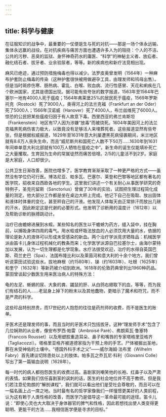 ```yaml
---
---
---
```

title: 科学与健康
---




在征服知识的战争中，最重要的一仗便是生与死的对抗——那是一场个体永远输、集体永远赢的战役。在对抗疾病与痛苦方面也遭遇许多人为的阻挠：个人的不洁、公共的污秽、恶臭的监狱、身怀神奇药水的庸医、“科学”的神秘主义者、放疝者、融化结石者、拔牙者、业余验尿者，等等。新的疾病也和新疗法竞相出现。

麻风已绝迹，通过预防措施梅毒也得以减少。法罗皮奥曾发明（1564年）一种麻布护套防止梅毒的传染（这种护套很快被用做避孕工具，由理发师和鸨母出售）。但是当时斑疹伤寒、肠热病、霍乱、白喉、败血病、流行性感冒、天花和痢疾在几个欧洲国家，尤其是德国出现。据可能有些夸张的数字报道，1563年至1564年巴塞尔一地有4000人死于瘟疫；1564年弗莱堡25%的居民死于瘟疫，1569年罗斯托克（Rostock）死了9000人，奥得河上的法兰克福（Frankfurt an der Oder）死了5000人；1566年汉诺威（Hanover）死了4000人，布兰兹维死了6000人。惊恐的公民把某些瘟疫归因于有人故意下毒。西里西亚的弗兰肯斯坦（Frankenstein）地区有17人因为涉嫌“放毒”而被烧死。1604年美因河上的法兰克福黑死病伤害力极大，以致竟没有足够活人来埋葬死者。这些报道显然有些夸张，但是根据权威报道，1629年至1631年意大利屡遭黑死病侵袭期间，米兰地区就有8.6万人丧失生命，而且“威尼斯共和国死亡人数不下50万……1630年到1631年间单单意大利北部就有100万人牺牲在瘟疫之中”。新生命的诞生仅能填补死亡之大量攫取。生育因为生命的常属徒然而痛苦倍增。2/5的儿童活不到2岁。家庭是大家庭，人口却很少。

公共卫生日渐改善，医院也增多了。医学教育渐渐采取了一种更严格的方式——虽然没有学位仍可行医。博洛尼亚、帕多瓦、巴塞尔、莱登和巴黎等地区都有著名的医学院，招收来自西欧各地的学生。这里我们讲述一个有关耐心从事医学研究的奇特例子，圣克托留斯（Sanctorius）曾做了30年的实验，试图把生理过程简化成量的测定。他大部分工作都是坐在桌边大秤上完成。他记下自己在吸取、放出固体和液体时体重的变化，甚至秤自己的汗液。他发现人体每天由正常排汗而放出几磅的汗水，因此断定这是代谢的必要形式。他发明了诊断用的温度计（1612年）以及帮助诊断的脉搏跳动计。

治疗已由蟾蜍进展到水蛭。某些知名的医生以干蟾蜍为药方，缝入袋中，挂在胸前，以捕吸身体四周的毒气。用水蛭或杯吸法放血的人必须饮用大量的水，依据的理论是新入的液体可以形成未受感染的新血。两个治疗学派竞求牺牲品：机械医学派由笛卡儿身体过程机械化的教条而来；化学医学派源自巴拉塞尔士，由海尔蒙特加以发展，认为一切生理都是化学现象。水疗法很受欢迎，治疗的水得自英国巴斯、荷兰史巴（Spa）、法国布隆比利以及莱茵河和意大利的十余个地方。我们曾听说蒙田试验这些水。拔地麻根（约1580年）、锑（约1603年）、吐根（1625年）和奎宁（1632年）等新药被介绍到欧洲。1618年的伦敦药典曾列出1960种药品。蒙田曾谈起少数医生用来医治病人的特殊方法：

龟的左足、蜥蜴的尿、大象的粪、鼹鼠的肝、从白鸽右翅取下的血，等等，而为我们有结石的人……老鼠身上掉下的粉末以及其他蠢物，更暗示了魔术和符咒，而不是严肃的科学。



这些珍品特别昂贵，而17世纪的人抱怨的往往是药剂师的收费，而不是医生的账单。

牙医术还是理发师的事，而且当时的牙医术只包括拔牙。这种“理发师手术”包含了几位娴熟的从业者，像安布罗西·帕雷（Ambroisé Paré）、弗朗索瓦·鲁塞特（Francois Rousset）以及用塑胶重造耳朵、鼻子和嘴唇的专家塔格里亚格齐（Tagliacozzi）。塔格里亚格齐被道德家指为干预上帝的手艺。尸体被掘出圣地，葬在未受神佑的土壤中。“德国外科手术之父”——威尔海姆·法布里（Wilhelm Fabry）首先建议切除患处以上的肢体。帕多瓦之乔瓦尼·科利（Giovanni Colle）写出了第一篇输血说明（1628年）。

每一时代的病人都抱怨医生的收费过高。喜剧家则嘲笑他的长袍、红鼻子以及严肃的表情。如果我们信任喜剧家的讽刺的话，医生的社会地位并不高于教师。但是我们若注意伦勃朗的“解剖课程”，我们就可以看出他们是受社会尊敬的，而且可以在一幅名画上占一席之地。当时最有名的哲学家像我们一样憧憬更美好的人类前程，认为这有赖于人类性格的改善，而医学乃是倡导这一革命最可能的途径。笛卡儿说：“即使心灵也大大取决于身体器官的脾气和性格，因此若想找出使人类变得更聪明、更能干的方法……我相信医学便是寻求的目标。”